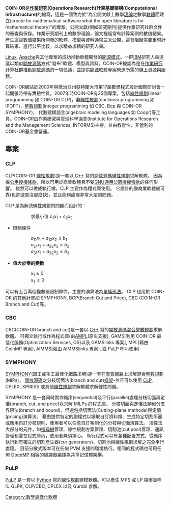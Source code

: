 
{{unreferenced|time=2014-02-12T07:22:21+00:00}}
{{Infobox Organization
| name         = COIN-OR
| image        = <!-- 檔案不存在 COIN_OR_LOGO.png ，可從英文維基百科取得 -->
| image_border = 
| size         = 80x80 
| caption      = 
| formation    = 2000
| type         = 
| headquarters = 
| location     = 
| membership   = 
| language     = 
| leader_title = 
| leader_name  = 
| key_people   = 
| num_staff    = 
| budget       = 
| website      = http://www.coin-or.org
}}

'''COIN-OR'''是'''[[作業研究|作業研究]](Operations Research)計算基礎架構(Computational Infrastructure)'''的縮寫，這是一個致力於"為公開文獻上數學[[理論|理論]]之數學[[軟體|軟體]]而建立(create for mathematical software what the open literature is for mathematical theory)"的專案。公開文獻(例如研究期刊)提供作業研究社群文件的審查與保存。作業研究期刊上的數學理論，論文裡經常有計算案例的數值結果。產生這些數值結果所開發的軟體、模型與資料通常並未公開。這會阻礙需要重現計算結果、進行公平比較，以求精益求精的研究人員。

[[Linux|Linux]], [[Apache|Apache]]與其他專案的成功推動軟體開發的[[開放原始碼|開源模式]]。一群[[IBM|IBM]]研究人員提議以類似[[開放原始碼|開放源碼]]方式"發布"軟體、模型與資料。COIN-OR被認為是在[[作業研究|作業研究]]計算社群推動[[開放原始碼|開放源碼]]的一項倡議，並提供[[開源軟體|開源軟體]]專案營運所需的線上資源與服務。

COIN-OR網站於2000年與喬治亞州亞特蘭大市第17屆數學程式設計國際研討會一起開張時帶有實驗性質。2007年時COIN-OR有25個專案，包括[[線性規劃|線性規劃]](linear programming 如 COIN-OR CLP)，[[非線性規劃|非線性規劃]](nonlinear programming 如 IPOPT)，[[整數規劃|整數規劃]](integer programming 如 CBC, Bcp 與 COIN-OR SYMPHONY)，
代數建模語言(algebraic modeling languages 如 Coopr)等工具。COIN-OR由作業研究與管理科學協會(Institute for Operations Research and the Management Sciences, INFORMS)主持，並由教育性，非營利的COIN-OR基金會營運。

==專案==

===CLP===
CLP(COIN-OR [[LP|線性規劃]])是一套以 [[C++|C++]] 寫的[[開放源碼|開放源碼]][[線性規劃|線性規劃]]求解軟體。
因為採[[公用授權條款|公用授權條款]]，所以可用於商業軟體且不受[[GNU通用公眾授權條款|GNU通用公眾授權條款]]的任何影響。
雖然可以做成執行檔，CLP 主要作為程式庫使用。
它設計的像商業軟體般可靠(也許速度沒那麼快)，並且能夠處理非常大型的問題。

CLP 是為解決線性規劃的問題而設計的：

::求最小值 <math>c_1 x_1 + c_2 x_2\,</math>
*限制條件
:: <math>a_{11} x_1 + a_{12} x_2 \le b_1</math>
::     <math>a_{21} x_1 + a_{22} x_2  \le b_2</math>
::     <math>a_{31} x_1 + a_{32} x_2  \le b_3</math>
* '''值大於零的變數'''
:: <math>x_1 \ge 0 </math>
::     <math>x_2 \ge 0 </math>

可以有上百萬個變數跟限制條件。主要的演算法為[[單純形法|單純形法]]。
CLP 也用於 COIN-OR 的其他計畫如 SYMPHONY, BCP(Branch Cut and Price), CBC (COIN-OR Branch and Cut)等。

===CBC===
CBC(COIN-OR branch and cut)是一套以 [[C++|C++]] 寫的[[開放源碼|開放源碼]][[線性規劃#整數規劃|混合整數規劃]]求解軟體。
可獨立執行或作為程式庫(由[[AMPL|AMPL]][原生支援], GAMS[利用 COIN-OR 最佳化服務(Optimization Services, OS)以及 GAMSlinks 專案],
MPL[藉由 CoinMP 專案], AIMMS[藉由 AIMMSlinks 專案], 或 PuLP 呼叫使用)

===SYMPHONY===
[http://projects.coin-or.org/SYMPHONY SYMPHONY]{{Wayback|url=http://projects.coin-or.org/SYMPHONY |date=20140228062834 }}(單工或多工最佳化網路求解)是一套在[[異質網路|異質網路]]上求解[[線性規劃#整數規劃|混合整數規劃]](MIPs)，
[[開放源碼|開放源碼]]之分枝切面法(branch and cut)[[軟體框架|框架]]-並且可以使用 [[COIN-OR#CLP|CLP]], CPLEX, XPRESS 或其他[[線性規劃|線性規劃]]求解軟體求解線性問題。

SYMPHONY 是一套同時實作循序(sequential)及平行(parallel)處理分枝切面與定價(branch, cut, and price)以求解 MILPs 的程式庫。
分枝切面與定價法類似分支界限法(branch and bound)，但還包括切面法(Cutting-plane methods)與定價(pricing)演算法。
藉由提供特定的副程式以讀取自訂資料檔、生成特定切割平面或應用自訂分枝規則，使用者可以任意自訂客制化的分枝與切面演算法。
演算法大部分的元件，如[[搜尋樹|搜尋樹]]管理、線性規劃方案管理、切割池(cut pool)管理、通訊管理都含在程式庫內，使用者無須操心。
執行程式可以有各種配置方式，從循序執行到有獨立的切割產生器(cur generators)、切割池與線性規劃求解之完全平行處理。
目前分散式版本可在任何 PVM 支援的環境執行。相同的程式碼也可用任何 [[OpenMP|OpenMP]] 相容的編譯器編譯為共享記憶體架構。

===PuLP===
[http://projects.coin-or.org/PuLP PuLP]{{Wayback|url=http://projects.coin-or.org/PuLP |date=20131220004822 }} 是一套以 [[Python|Python]] 寫的[[線性規劃|線性規劃]]建模軟體。可以產生 MPS 或 LP 檔案並呼叫 GLPK, CLP/CBC, CPLEX 以及 Gurobi 求解。

[[Category:數學最佳化軟體|Category:數學最佳化軟體]]